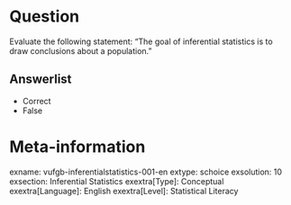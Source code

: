 Question
========
Evaluate the following statement: "The goal of inferential statistics is to draw conclusions about a population."

Answerlist
----------
* Correct
* False

Meta-information
================
exname: vufgb-inferentialstatistics-001-en
extype: schoice
exsolution: 10
exsection: Inferential Statistics
exextra[Type]: Conceptual
exextra[Language]: English
exextra[Level]: Statistical Literacy
